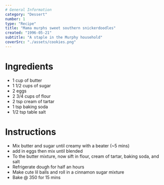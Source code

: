 ```yaml
---
# General Information
category: "Dessert"
number: 1
type: "Recipe"
title: "Mama murphs sweet southern snickerdoodles"
created: "1996-05-21"
subtitle: "A staple in the Murphy household"
coverSrc: "./assets/cookies.png"
---
```


# Ingredients

- 1 cup of butter
- 1 1/2 cups of sugar
- 2 eggs
- 2 3/4 cups of flour
- 2 tsp cream of tartar
- 1 tsp baking soda
- 1/2 tsp table salt

# Instructions

- Mix butter and sugar until creamy with a beater (~5 mins)
- add in eggs then mix until blended
- To the butter mixture, now sift in flour, cream of tartar, baking soda, and salt
- Refrigerate dough for half an hours
- Make cute lil balls and roll in a cinnamon sugar mixture
- Bake @ 350 for 15 mins

